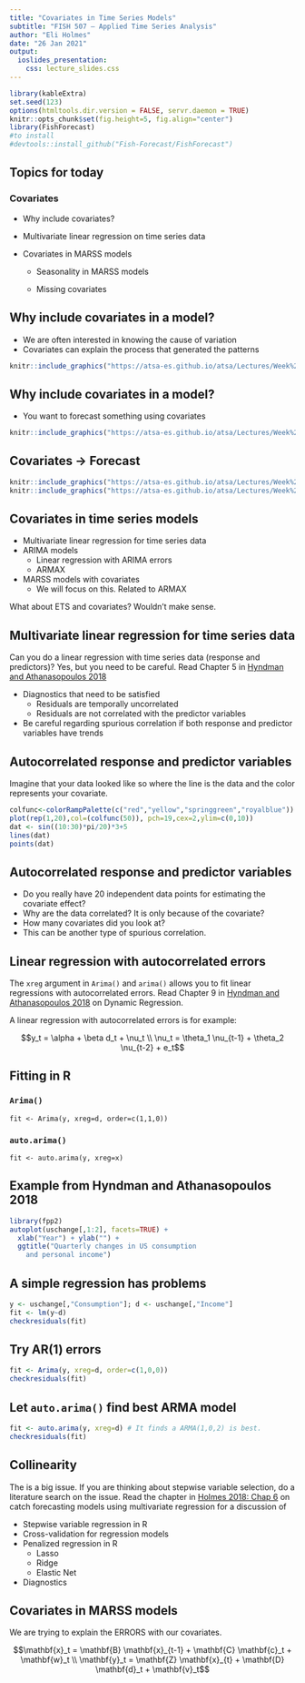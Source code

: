 ```yaml
---
title: "Covariates in Time Series Models"
subtitle: "FISH 507 – Applied Time Series Analysis"
author: "Eli Holmes"
date: "26 Jan 2021"
output:
  ioslides_presentation:
    css: lecture_slides.css
---
```


```r
library(kableExtra)
set.seed(123)
options(htmltools.dir.version = FALSE, servr.daemon = TRUE)
knitr::opts_chunk$set(fig.height=5, fig.align="center")
library(FishForecast)
#to install
#devtools::install_github("Fish-Forecast/FishForecast")
```

## Topics for today

### Covariates

* Why include covariates?

* Multivariate linear regression on time series data

* Covariates in MARSS models

    * Seasonality in MARSS models
    
    * Missing covariates


## Why include covariates in a model?

* We are often interested in knowing the cause of variation
* Covariates can explain the process that generated the patterns


```r
knitr::include_graphics("https://atsa-es.github.io/atsa/Lectures/Week%207/images/superbowl.png")
```

## Why include covariates in a model?

* You want to forecast something using covariates

```r
knitr::include_graphics("https://atsa-es.github.io/atsa/Lectures/Week%207/images/forecastsalmon.png")
```

## Covariates -> Forecast

```r
knitr::include_graphics("https://atsa-es.github.io/atsa/Lectures/Week%207/images/salmoncovariates.jpg")
knitr::include_graphics("https://atsa-es.github.io/atsa/Lectures/Week%207/images/redgreenyellowlight.png")
```

## Covariates in time series models

* Multivariate linear regression for time series data
* ARIMA models
    * Linear regression with ARIMA errors
    * ARMAX
* MARSS models with covariates
    * We will focus on this.  Related to ARMAX

What about ETS and covariates?  Wouldn’t make sense.

## Multivariate linear regression for time series data

Can you do a linear regression with time series data (response and predictors)? Yes, but you need to be careful.  Read Chapter 5 in [Hyndman and Athanasopoulos 2018]( https://otexts.com/fpp2/regression.html)

* Diagnostics that need to be satisfied
    * Residuals are temporally uncorrelated
    * Residuals are not correlated with the predictor variables
* Be careful regarding spurious correlation if both response and predictor variables have trends

## Autocorrelated response and predictor variables

Imagine that your data looked like so where the line is the data and the color represents your covariate.  

```r
colfunc<-colorRampPalette(c("red","yellow","springgreen","royalblue"))
plot(rep(1,20),col=(colfunc(50)), pch=19,cex=2,ylim=c(0,10))
dat <- sin((10:30)*pi/20)*3+5
lines(dat)
points(dat)
```
    
## Autocorrelated response and predictor variables

* Do you really have 20 independent data points for estimating the covariate effect?
* Why are the data correlated? It is only because of the covariate?
* How many covariates did you look at?
* This can be another type of spurious correlation.

## Linear regression with autocorrelated errors

The `xreg` argument in `Arima()` and `arima()` allows you to fit linear regressions with autocorrelated errors.  Read Chapter 9 in [Hyndman and Athanasopoulos 2018](https://otexts.com/fpp2/dynamic.html) on Dynamic Regression.

A linear regression with autocorrelated errors is for example:

$$y_t = \alpha + \beta d_t + \nu_t \\ \nu_t = \theta_1 \nu_{t-1} + \theta_2 \nu_{t-2} + e_t$$

## Fitting in R

### `Arima()`

```
fit <- Arima(y, xreg=d, order=c(1,1,0))
```

### `auto.arima()`

```
fit <- auto.arima(y, xreg=x)
```

## Example from Hyndman and Athanasopoulos 2018

```r
library(fpp2)
autoplot(uschange[,1:2], facets=TRUE) +
  xlab("Year") + ylab("") +
  ggtitle("Quarterly changes in US consumption
    and personal income")
```

## A simple regression has problems

```r
y <- uschange[,"Consumption"]; d <- uschange[,"Income"]
fit <- lm(y~d)
checkresiduals(fit)
```

## Try AR(1) errors

```r
fit <- Arima(y, xreg=d, order=c(1,0,0))
checkresiduals(fit)
```

## Let `auto.arima()` find best ARMA model

```r
fit <- auto.arima(y, xreg=d) # It finds a ARMA(1,0,2) is best.
checkresiduals(fit)
```

## Collinearity

The is a big issue.  If you are thinking about stepwise variable selection, do a literature search on the issue.  Read the chapter in [Holmes 2018: Chap 6](https://fish-forecast.github.io/Fish-Forecast-Bookdown/6-1-multivariate-linear-regression.html) on catch forecasting models using multivariate regression for a discussion of

* Stepwise variable regression in R
* Cross-validation for regression models
* Penalized regression in R
    * Lasso
    * Ridge
    * Elastic Net
* Diagnostics


## Covariates in MARSS models

We are trying to explain the ERRORS with our covariates.

$$\mathbf{x}_t = \mathbf{B} \mathbf{x}_{t-1} + \mathbf{C} \mathbf{c}_t + \mathbf{w}_t \\ \mathbf{y}_t = \mathbf{Z} \mathbf{x}_{t} + \mathbf{D} \mathbf{d}_t + \mathbf{v}_t$$


<!--
## Why include covariates in a model?

* You want to explain correlation in observation errors across sites or auto-correlation in time

<style>
  .col2 {
    columns: 2 200px;         /* number of columns and width in pixels*/
    -webkit-columns: 2 200px; /* chrome, safari */
    -moz-columns: 2 200px;    /* firefox */
  }
  .col3 {
    columns: 3 100px;
    -webkit-columns: 3 100px;
    -moz-columns: 3 100px;
  }
</style>

<div class="col2">
```r
head(mtcars)
tail(mtcars)
```
</div>

-->

